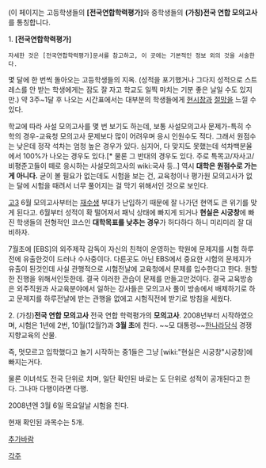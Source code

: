 (이 페이지는 고등학생들의 '''[전국연합학력평가]'''와 중학생들의 '''(가칭)전국 연합 모의고사'''를 통칭합니다.

1. '''[전국연합학력평가]'''
 자세한 것은 [전국연합학력평가]문서를 참고하고, 이 곳에는 기본적인 정보 외의 것을 서술한다.

몇 달에 한 번씩 돌아오는 고등학생들의 지옥. (성적을 포기했거나 그다지 성적으로 스트레스를 안 받는 학생에게는 잠도 잘 자고 학교도 일찍 마치는 기분 좋은 날일 수도 있지만.) 약 3주~1달 후 나오는 시간표에서는 대부분의 학생들에게 [[현시창]]과 [[절망]]을 느낄 수 있다.

학교에 따라 사설 모의고사를 몇 번 보기도 하는데, 보통 사설모의고사 문제가-특히 수학의 경우-교육청 모의고사 문제보다 많이 어려우며 응시 인원수도 적다. 그래서 원점수는 낮은데 정작 석차는 엄청 높은 경우가 있다. 심지어, 다 맞지도 못했는데 석차백분율에서 100%가 나오는 경우도 있다.[* 물론 그 반대의 경우도 있다. 주로 특목고/자사고/비평준고들이 떼로 응시하는 사설모의고사의 wiki:국사 등..] 역시 '''대학은 원점수로 가는 게 아니다.'''
굳이 볼 필요가 없는데도 시험을 보는 건, 교육청이나 평가원 모의고사가 없는 달에 시험을 때려서 너무 풀어지는 걸 막기 위해서인 것으로 보인다.

[[고3]] 6월 모의고사부터는 [[재수생]] 부대가 난입하기 때문에 잘 나가던 현역도 큰 위기를 맞게 된다고. 6월부터 성적이 확 떨어져서 패닉 상태에 빠지게 되거나 '''현실은 시궁창'''에 빠진 학생들의 전형적인 코스인 '''대학목표를 낮추는 경우'''가 허다하다 하니 미리미리 잘 대비하자.

7월초에 [EBS]의 외주제작 감독이 자신의 친척이 운영하는 학원에 문제지를 시험 하루전에 유출한것이 드러나 수사중이다. 다른곳도 아닌 EBS에서 중요한 시험의 문제지가 유출이 된것인데 사실 관행적으로 시험전날에 교육청에서 문제를 입수한다고 한다. 원할한 진행을 위해서인듯한데. 결국 이러한 관습이 문제를 만들고만것이다. 결국 교육방송은 외주직원과 사교육분야에서 일하는 강사들은 모의고사 풀이 방송에서 배제하기로 하고 문제지를 하루전날에 받는 관행을 없에고 시험직전에 받기로 방침을 세웠다.


2. (가칭)'''전국 연합 모의고사'''
전국 연합 학력평가의 '''모의고사'''.
2008년부터 시작하였으며, 시험은 1년에 2번, 10월(12월?)과 '''3월 초'''에 친다. ~~모 대통령~~[[한나라당]]식 경쟁지향교육의 산물.

즉, 멋모르고 입학했다고 놀기 시작하는 중1들은 그냥 [wiki:"현실은 시궁창"시궁창]에 빠지는거다.

물론 이녀석도 전국 단위로 치며, 일단 확인된 바로는 도 단위로 성적이 공개된다고 한다. 그나마 다행이라면 다행.

2008년엔 3월 6일 목요일날 시험을 친다.

현재 확인된 과목수는 5개.

[[추가바람]]

[[각주]]
